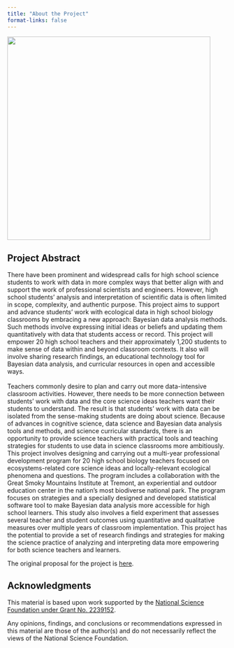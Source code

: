 ```yaml
---
title: "About the Project"
format-links: false
---
```


![](images/IMG_0839-01.jpeg){fig-align="center" width="465"}

## Project Abstract

There have been prominent and widespread calls for high school science students to work with data in more complex ways that better align with and support the work of professional scientists and engineers. However, high school students' analysis and interpretation of scientific data is often limited in scope, complexity, and authentic purpose. This project aims to support and advance students' work with ecological data in high school biology classrooms by embracing a new approach: Bayesian data analysis methods. Such methods involve expressing initial ideas or beliefs and updating them quantitatively with data that students access or record. This project will empower 20 high school teachers and their approximately 1,200 students to make sense of data within and beyond classroom contexts. It also will involve sharing research findings, an educational technology tool for Bayesian data analysis, and curricular resources in open and accessible ways.\
\
Teachers commonly desire to plan and carry out more data-intensive classroom activities. However, there needs to be more connection between students' work with data and the core science ideas teachers want their students to understand. The result is that students' work with data can be isolated from the sense-making students are doing about science. Because of advances in cognitive science, data science and Bayesian data analysis tools and methods, and science curricular standards, there is an opportunity to provide science teachers with practical tools and teaching strategies for students to use data in science classrooms more ambitiously. This project involves designing and carrying out a multi-year professional development program for 20 high school biology teachers focused on ecosystems-related core science ideas and locally-relevant ecological phenomena and questions. The program includes a collaboration with the Great Smoky Mountains Institute at Tremont, an experiential and outdoor education center in the nation's most biodiverse national park. The program focuses on strategies and a specially designed and developed statistical software tool to make Bayesian data analysis more accessible for high school learners. This study also involves a field experiment that assesses several teacher and student outcomes using quantitative and qualitative measures over multiple years of classroom implementation. This project has the potential to provide a set of research findings and strategies for making the science practice of analyzing and interpreting data more empowering for both science teachers and learners.

The original proposal for the project is [here](https://osf.io/wn9mx/).

## Acknowledgments

This material is based upon work supported by the [National Science Foundation under Grant No. 2239152](https://www.nsf.gov/awardsearch/showAward?AWD_ID=2239152&HistoricalAwards=false).

Any opinions, findings, and conclusions or recommendations expressed in this material are those of the author(s) and do not necessarily reflect the views of the National Science Foundation.
